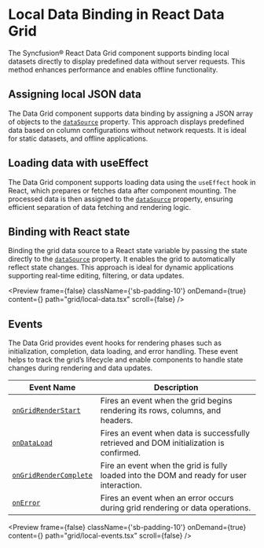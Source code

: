 
<Meta
  title="React Data Grid - Local Data Binding | Syncfusion"
  description="Data binding in Data Grid connects component state, local arrays, or remote sources to grid rows, enabling dynamic updates and controlled data flow."
/>

# Local Data Binding in React Data Grid

The Syncfusion® React Data Grid component supports binding local datasets directly to display predefined data without server requests. This method enhances performance and enables offline functionality.

## Assigning local JSON data

The Data Grid component supports data binding by assigning a JSON array of objects to the [`dataSource`](https://react-api.syncfusion.com/data-grid/overview#datasource) property. This approach displays predefined data based on column configurations without network requests. It is ideal for static datasets, and  offline applications.

<Snippet content={gridlocalJSONSnippet}/>

## Loading data with useEffect

The Data Grid component supports loading data using the `useEffect` hook in React, which prepares or fetches data after component mounting. The processed data is then assigned to the [`dataSource`](https://react-api.syncfusion.com/data-grid/overview#datasource) property, ensuring efficient separation of data fetching and rendering logic.

<Snippet content={gridlocaluseEffectSnippet}/>

## Binding with React state

Binding the grid data source to a React state variable by passing the state directly to the [`dataSource`](https://react-api.syncfusion.com/data-grid/overview#datasource) property. It enables the grid to automatically reflect state changes. This approach is ideal for dynamic applications supporting real-time editing, filtering, or data updates.

<Snippet content={gridlocalreactStateSnippet}/>

<Preview  frame={false} className={'sb-padding-10'} onDemand={true} content={<LocalData />} path="grid/local-data.tsx" scroll={false} />

## Events

The Data Grid provides event hooks for rendering phases such as initialization, completion, data loading, and error handling. These event helps to track the grid’s lifecycle and enable components to handle state changes during rendering and data updates.

| Event Name     | Description                     |
|--------------------|-----------------------------------------------|
| [`onGridRenderStart`](https://react-api.syncfusion.com/data-grid/overview#ongridrenderstart)           | Fires an event when the grid begins rendering its rows, columns, and headers.   |
| [`onDataLoad`](https://react-api.syncfusion.com/data-grid/overview#ondataload)           | Fires an event when data is successfully retrieved and DOM initialization is confirmed. |
| [`onGridRenderComplete`](https://react-api.syncfusion.com/data-grid/overview#ongridrendercomplete)              | Fire an event when the grid is fully loaded into the DOM and ready for user interaction.|
| [`onError`](https://react-api.syncfusion.com/data-grid/overview#onerror)            | Fires an event when an error occurs during grid rendering or data operations. |


<Preview  frame={false} className={'sb-padding-10'} onDemand={true} content={<LocalEvents />} path="grid/local-events.tsx" scroll={false} />
